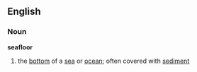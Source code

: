 ==English==
===Noun===
'''seafloor'''
# the [[bottom]] of a [[sea]] or [[ocean]]; often covered with [[sediment]]